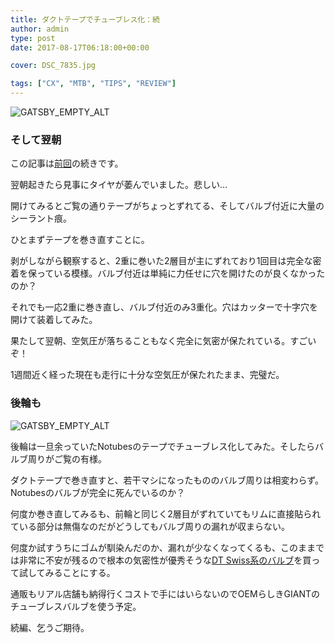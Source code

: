 ---
title: ダクトテープでチューブレス化：続
author: admin
type: post
date: 2017-08-17T06:18:00+00:00

cover: DSC_7835.jpg

tags: ["CX", "MTB", "TIPS", "REVIEW"]
---

![GATSBY_EMPTY_ALT](./DSC_7835.jpg)

### そして翌朝

この記事は<a href="/2017/08/blog-post.html" target="_blank">前回</a>の続きです。

翌朝起きたら見事にタイヤが萎んでいました。悲しい…

開けてみるとご覧の通りテープがちょっとずれてる、そしてバルブ付近に大量のシーラント痕。

ひとまずテープを巻き直すことに。

剥がしながら観察すると、2重に巻いた2層目が主にずれており1回目は完全な密着を保っている模様。バルブ付近は単純に力任せに穴を開けたのが良くなかったのか？

それでも一応2重に巻き直し、バルブ付近のみ3重化。穴はカッターで十字穴を開けて装着してみた。

果たして翌朝、空気圧が落ちることもなく完全に気密が保たれている。すごいぞ！

1週間近く経った現在も走行に十分な空気圧が保たれたまま、完璧だ。

### 後輪も

![GATSBY_EMPTY_ALT](./DSC_7836.jpg)

後輪は一旦余っていたNotubesのテープでチューブレス化してみた。そしたらバルブ周りがご覧の有様。

ダクトテープで巻き直すと、若干マシになったもののバルブ周りは相変わらず。Notubesのバルブが完全に死んでいるのか？

何度か巻き直してみるも、前輪と同じく2層目がずれていてもリムに直接貼られている部分は無傷なのだがどうしてもバルブ周りの漏れが収まらない。

何度か試すうちにゴムが馴染んだのか、漏れが少なくなってくるも、このままでは非常に不安が残るので根本の気密性が優秀そうな<a href="http://amzn.to/2wTg0ta" target="_blank">DT Swiss系のバルブ</a>を買って試してみることにする。

通販もリアル店舗も納得行くコストで手にはいらないのでOEMらしきGIANTのチューブレスバルブを使う予定。

続編、乞うご期待。

<LinkBox isAmazonLink url="https://www.amazon.co.jp/dp/B01MRK8TB7/" />
